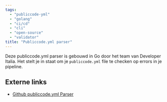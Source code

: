 ```yaml
---
tags:
  - "publiccode-yml"
  - "golang"
  - "ci/cd"
  - "cli"
  - "open-source"
  - "validator"
title: "Publiccode.yml parser"
---
```


Deze publiccode.yml parser is gebouwd in Go door het team van Developer Italia.
Het stelt je in staat om je `publiccode.yml` file te checken op errors in je
pipeline.

## Externe links

- [Github publiccode.yml Parser](https://github.com/italia/publiccode-parser-go)
